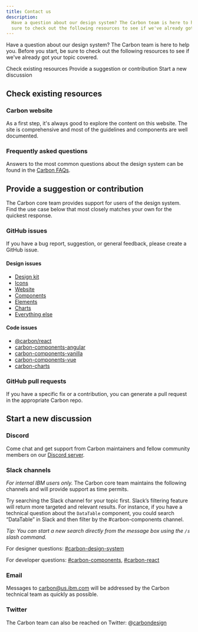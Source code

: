 ```yaml
---
title: Contact us
description:
  Have a question about our design system? The Carbon team is here to help you. Before you start, be
  sure to check out the following resources to see if we've already got your topic covered.
---
```


<PageDescription>

Have a question about our design system? The Carbon team is here to help you. Before you start, be
sure to check out the following resources to see if we've already got your topic covered.

</PageDescription>

<AnchorLinks>

<AnchorLink>Check existing resources</AnchorLink>
<AnchorLink>Provide a suggestion or contribution</AnchorLink>
<AnchorLink>Start a new discussion</AnchorLink>

</AnchorLinks>

## Check existing resources

### Carbon website

As a first step, it's always good to explore the content on this website. The site is comprehensive
and most of the guidelines and components are well documented.

### Frequently asked questions

Answers to the most common questions about the design system can be found in the
[Carbon FAQs](faqs).

## Provide a suggestion or contribution

The Carbon core team provides support for users of the design system. Find the use case below that
most closely matches your own for the quickest response.

### GitHub issues

If you have a bug report, suggestion, or general feedback, please create a GitHub issue.

#### Design issues

- [Design kit](https://github.com/carbon-design-system/carbon-design-kit/issues/new)
- [Icons](https://github.com/carbon-design-system/carbon-icons/issues/new)
- [Website](https://github.com/carbon-design-system/carbon-website/issues/new/choose)
- [Components](https://github.com/carbon-design-system/carbon/issues/new/choose)
- [Elements](https://github.com/carbon-design-system/carbon/issues/new/choose)
- [Charts](https://github.com/carbon-design-system/carbon-charts/issues/new)
- [Everything else](https://github.com/carbon-design-system/issue-tracking/issues/new)

#### Code issues

- [@carbon/react](https://github.com/carbon-design-system/carbon/issues/new/choose)
- [carbon-components-angular](https://github.com/IBM/carbon-components-angular/issues/new)
- [carbon-components-vanilla](https://github.com/carbon-design-system/carbon/issues/new/choose)
- [carbon-components-vue](https://github.com/carbon-design-system/carbon-components-vue/issues/new)
- [carbon-charts](https://github.com/carbon-design-system/carbon-charts/issues/new)

### GitHub pull requests

If you have a specific fix or a contribution, you can generate a pull request in the appropriate
Carbon repo.

## Start a new discussion

### Discord

Come chat and get support from Carbon maintainers and fellow community members on our
[Discord server](https://discord.gg/SYjvP8epkM).

### Slack channels

_For internal IBM users only._ The Carbon core team maintains the following channels and will
provide support as time permits.

Try searching the Slack channel for your topic first. Slack’s filtering feature will return more
targeted and relevant results. For instance, if you have a technical question about the `DataTable`
component, you could search “DataTable” in Slack and then filter by the #carbon-components channel.

_Tip: You can start a new search directly from the message box using the `/s` slash command._

For designer questions: [#carbon-design-system](https://ibm-studios.slack.com/messages/C0M053VPT/)

For developer questions: [#carbon-components](https://ibm-studios.slack.com/messages/C046Y0YUD/),
[#carbon-react](https://ibm-studios.slack.com/messages/C2K6RFJ1G/)

### Email

Messages to carbon@us.ibm.com will be addressed by the Carbon technical team as quickly as possible.

### Twitter

The Carbon team can also be reached on Twitter:
@[carbondesign](https://twitter.com/_carbondesign?lang=en)
